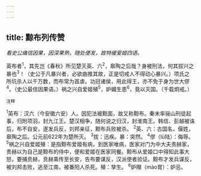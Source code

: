 ```yaml
---
---
---
```

title: 黥布列传赞
---



*看史公痛信因果，因深果熟，随处便发，故特缓爱姬四语。*

英布者<sup>1</sup>，其先岂《春秋》所见楚灭英、六<sup>2</sup>，皋陶之后哉？身被刑法，何其拔兴之暴也<sup>3</sup>！（史公于凡暴兴者，必欲曲推其故，正是切戒人不得动心暴兴。）项氏之所坑杀人以千万数，而布常为首虐。功冠诸侯，用此得王，亦不免于身为世大僇<sup>4</sup>。（史公最信因果语。）祸之兴自爱姬殖<sup>5</sup>，妒媚生患<sup>6</sup>，竟以灭国。（千载炯戒。）

<sup>注释</sup>

<sup>1</sup>英布：汉六（今安徽六安）人。因犯法被黥面，故又称黥布。秦末率骊山刑徒起事，归附项羽，封九江王。楚汉相争，随何说之归汉，封淮南王。韩信、彭越被诛后，布不自安，遂发兵反，刘邦亲征，黥布兵败被杀。
<sup>2</sup>英、六：古国名，偃姓，皋陶之后。公元前622年为楚所灭。
<sup>3</sup>拔：迅疾。暴：突然。
<sup>4</sup>僇（lù陆）：侮辱。
<sup>5</sup>祸之兴自爱姬殖：是指黥布爱姬有病，到医家唯病，医家对门为中大夫责赫家，贵赫以为自己是黥布的侍中，便和爱姬在医家同餐。黥布从爱姬口中得知此事大怒，要捕贲赫，贲赫乘传至长安，告布要谋反，汉派使者验证。黥布才发兵谋反，被刘邦击败，逃至江南，被番阳人杀死。殖：孳生。
<sup>6</sup>妒赗（mào胃）：妒忌。